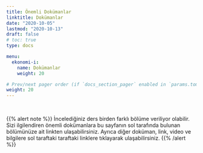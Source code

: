 ```yaml
---
title: Önemli Dokümanlar
linktitle: Dokümanlar
date: "2020-10-05"
lastmod: "2020-10-13"
draft: false
# toc: true
type: docs

menu:
  ekonomi-i:
    name: Dokümanlar
    weight: 20

# Prev/next pager order (if `docs_section_pager` enabled in `params.toml`)
weight: 20
---
```


<br>

{{% alert note %}}
İncelediğiniz ders birden farklı bölüme veriliyor olabilir. Sizi ilgilendiren önemli dokümanlara bu sayfanın sol tarafında bulunan bölümünüze ait linkten ulaşabilirsiniz. Ayrıca diğer doküman, link, video ve bilgilere sol taraftaki taraftaki linklere tıklayarak ulaşabilirsiniz.
{{% /alert %}}
